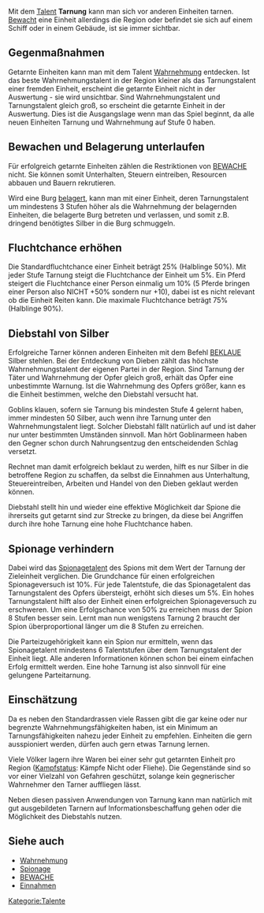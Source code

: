 Mit dem [[Talente|Talent]] '''Tarnung''' kann man sich vor anderen Einheiten tarnen. [[BEWACHE|Bewacht]] eine Einheit allerdings die Region oder befindet sie sich auf einem Schiff oder in einem Gebäude, ist sie immer sichtbar.

== Gegenmaßnahmen ==
Getarnte Einheiten kann man mit dem Talent [[Wahrnehmung]] entdecken. Ist das beste Wahrnehmungstalent in der Region kleiner als das Tarnungstalent einer fremden Einheit, erscheint die getarnte Einheit nicht in der Auswertung - sie wird unsichtbar. Sind Wahrnehmungstalent und Tarnungstalent gleich groß, so erscheint die getarnte Einheit in der Auswertung. Dies ist die Ausgangslage wenn man das Spiel beginnt, da alle neuen Einheiten Tarnung und Wahrnehmung auf Stufe 0 haben.

== Bewachen und Belagerung unterlaufen ==
Für erfolgreich getarnte Einheiten zählen die Restriktionen von [[BEWACHE]] nicht. Sie können somit Unterhalten, Steuern eintreiben, Resourcen abbauen und Bauern rekrutieren.

Wird eine Burg [[BELAGERE|belagert]], kann man mit einer Einheit, deren Tarnungstalent um mindestens 3 Stufen höher als die Wahrnehmung der belagernden Einheiten, die belagerte Burg betreten und verlassen, und somit z.B. dringend benötigtes Silber in die Burg schmuggeln.

== Fluchtchance erhöhen ==
Die Standardfluchtchance einer Einheit beträgt 25% (Halblinge 50%). Mit jeder Stufe Tarnung steigt die Fluchtchance der Einheit um 5%. Ein Pferd steigert die Fluchtchance einer Person einmalig um 10% (5 Pferde bringen einer Person also NICHT +50% sondern nur +10), dabei ist es nicht relevant ob die Einheit Reiten kann. Die maximale Fluchtchance beträgt 75% (Halblinge 90%).

== Diebstahl von Silber ==
Erfolgreiche Tarner können anderen Einheiten mit dem Befehl [[BEKLAUE]] Silber stehlen. Bei der Entdeckung von Dieben zählt das höchste Wahrnehmungstalent der eigenen Partei in der Region. Sind Tarnung der Täter und Wahrnehmung der Opfer gleich groß, erhält das Opfer eine unbestimmte Warnung. Ist die Wahrnehmung des Opfers größer, kann es die Einheit bestimmen, welche den Diebstahl versucht hat.

Goblins klauen, sofern sie Tarnung bis mindesten Stufe 4 gelernt haben, immer mindesten 50 Silber, auch wenn ihre Tarnung unter den Wahrnehmungstalent liegt. Solcher Diebstahl fällt natürlich auf und ist daher nur unter bestimmten Umständen sinnvoll. Man hört Goblinarmeen haben den Gegner schon durch Nahrungsentzug den entscheidenden Schlag versetzt.

Rechnet man damit erfolgreich beklaut zu werden, hilft es nur Silber in die betroffene Region zu schaffen, da selbst die Einnahmen aus Unterhaltung, Steuereintreiben, Arbeiten und Handel von den Dieben geklaut werden können.

Diebstahl stellt hin und wieder eine effektive Möglichkeit dar Spione die ihrerseits gut getarnt sind zur Strecke zu bringen, da diese bei Angriffen durch ihre hohe Tarnung eine hohe Fluchtchance haben.

== Spionage verhindern ==
Dabei wird das [[Spionage|Spionagetalent]] des Spions mit dem Wert der Tarnung der Zieleinheit verglichen. Die Grundchance für einen erfolgreichen Spionageversuch ist 10%. Für jede Talentstufe, die das Spionagetalent das Tarnungstalent des Opfers übersteigt, erhöht sich dieses um 5%. Ein hohes Tarnungstalent hilft also der Einheit einen erfolgreichen Spionageversuch zu erschweren. Um eine Erfolgschance von 50% zu erreichen muss der Spion 8 Stufen besser sein. Lernt man nun wenigstens Tarnung 2 braucht der Spion überproportional länger um die 8 Stufen zu erreichen.

Die Parteizugehörigkeit kann ein Spion nur ermitteln, wenn das Spionagetalent mindestens 6 Talentstufen über dem Tarnungstalent der Einheit liegt. Alle anderen Informationen können schon bei einem einfachen Erfolg ermittelt werden. Eine hohe Tarnung ist also sinnvoll für eine gelungene Parteitarnung.

== Einschätzung ==
Da es neben den Standardrassen viele Rassen gibt die gar keine oder nur begrenzte Wahrnehmungsfähigkeiten haben, ist ein Minimum an Tarnungsfähigkeiten nahezu jeder Einheit zu empfehlen. Einheiten die gern ausspioniert werden, dürfen auch gern etwas Tarnung lernen.

Viele Völker lagern ihre Waren bei einer sehr gut getarnten Einheit pro Region ([[KÄMPFE|Kampfstatus]]: Kämpfe Nicht oder Fliehe). Die Gegenstände sind so vor einer Vielzahl von Gefahren geschützt, solange kein gegnerischer Wahrnehmer den Tarner auffliegen lässt.

Neben diesen passiven Anwendungen von Tarnung kann man natürlich mit gut ausgebildeten Tarnern auf Informationsbeschaffung gehen oder die Möglichkeit des Diebstahls nutzen.

== Siehe auch ==

* [[Wahrnehmung]]
* [[Spionage]]
* [[BEWACHE]]
* [[Einnahmen]]

[[Kategorie:Talente]]